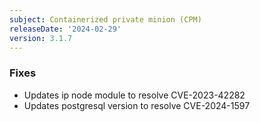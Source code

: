 ```yaml
---
subject: Containerized private minion (CPM)
releaseDate: '2024-02-29'
version: 3.1.7
---
```


### Fixes

* Updates ip node module to resolve CVE-2023-42282
* Updates postgresql version to resolve CVE-2024-1597

